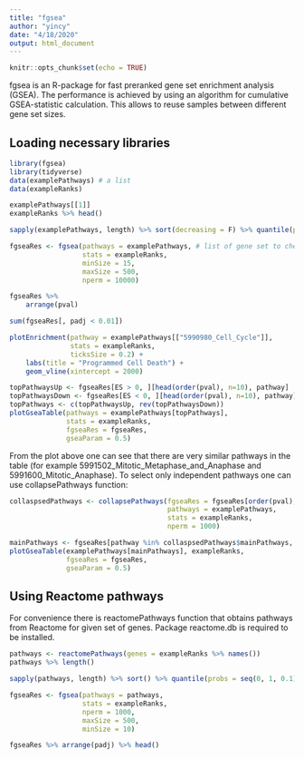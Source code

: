 ```yaml
---
title: "fgsea"
author: "yincy"
date: "4/18/2020"
output: html_document
---
```


```r
knitr::opts_chunk$set(echo = TRUE)
```


fgsea is an R-package for fast preranked gene set enrichment analysis (GSEA). The performance is achieved by using an algorithm for cumulative GSEA-statistic calculation. This allows to reuse samples between different gene set sizes.  


## Loading necessary libraries  
```r
library(fgsea)
library(tidyverse)
data(examplePathways) # a list 
data(exampleRanks)
```


```r
examplePathways[[1]]
exampleRanks %>% head()
```

```r
sapply(examplePathways, length) %>% sort(decreasing = F) %>% quantile(probs = seq(0, 1, 0.1))
```


```r
fgseaRes <- fgsea(pathways = examplePathways, # list of gene set to check 
                  stats = exampleRanks, 
                  minSize = 15, 
                  maxSize = 500,
                  nperm = 10000)
```


```r
fgseaRes %>% 
    arrange(pval)
```


```r
sum(fgseaRes[, padj < 0.01])
```


```r
plotEnrichment(pathway = examplePathways[["5990980_Cell_Cycle"]], 
               stats = exampleRanks, 
               ticksSize = 0.2) +
    labs(title = "Programmed Cell Death") +
    geom_vline(xintercept = 2000)
```


```r
topPathwaysUp <- fgseaRes[ES > 0, ][head(order(pval), n=10), pathway]
topPathwaysDown <- fgseaRes[ES < 0, ][head(order(pval), n=10), pathway]
topPathways <- c(topPathwaysUp, rev(topPathwaysDown))
plotGseaTable(pathways = examplePathways[topPathways], 
              stats = exampleRanks, 
              fgseaRes = fgseaRes,
              gseaParam = 0.5)
```


From the plot above one can see that there are very similar pathways in the table (for example 5991502_Mitotic_Metaphase_and_Anaphase and 5991600_Mitotic_Anaphase). To select only independent pathways one can use collapsePathways function:  
```r
collaspsedPathways <- collapsePathways(fgseaRes = fgseaRes[order(pval), ][padj < 0.01, ], 
                                       pathways = examplePathways, 
                                       stats = exampleRanks, 
                                       nperm = 1000)

mainPathways <- fgseaRes[pathway %in% collaspsedPathways$mainPathways, ][order(-NES), pathway]
plotGseaTable(examplePathways[mainPathways], exampleRanks, 
              fgseaRes = fgseaRes, 
              gseaParam = 0.5)
```



## Using Reactome pathways  
For convenience there is reactomePathways function that obtains pathways from Reactome for given set of genes. Package reactome.db is required to be installed.  

```r
pathways <- reactomePathways(genes = exampleRanks %>% names())
pathways %>% length()

sapply(pathways, length) %>% sort() %>% quantile(probs = seq(0, 1, 0.1))

fgseaRes <- fgsea(pathways = pathways, 
                  stats = exampleRanks, 
                  nperm = 1000, 
                  maxSize = 500, 
                  minSize = 10)

fgseaRes %>% arrange(padj) %>% head()
```






